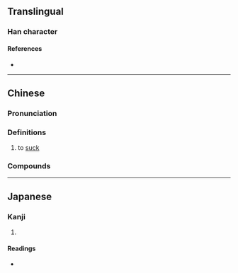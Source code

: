 {{character info/new}}
==Translingual==

===Han character===
{{Han char|rn=30|rad=口|as=10|sn=13|four=67020|canj=RTUB|ids=⿰口朔}}

====References====
* {{Han ref|kx=0202.200|dkj=04064|dj=0425.010|hdz=10671.010|uh=55CD|ud=21965|bh=DCDE|bd=56542}}

----

==Chinese==
{{zh-forms|alt=欶-Min Nan,噪-Min Nan}}

===Pronunciation===
{{zh-pron
|m=嗍
|c=sok3
|mn=xm,qz,tp,kh,tn,tc,hc,lk,sx,yl,km,mg:suh/zz,tp,kh,tn,lk,yl,pn:soh
|mn-t=suh4
|w=4soq
|cat=v
}}

===Definitions===
{{zh-hanzi}}

# {{lb|zh|literary|or|dialectal}} to [[suck]]

===Compounds===
{{zh-der|嗍管|嗍薰}}

----

==Japanese==

===Kanji===
{{ja-kanji|grade=|rs=口10}}

# {{rfdef|ja|sort=口10}}

====Readings====
* {{ja-readings|on=[[さく]] (saku)|kun=[[すふ]] (sufu)}}